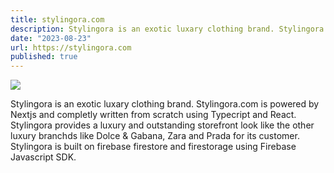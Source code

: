 ```yaml
---
title: stylingora.com
description: Stylingora is an exotic luxary clothing brand. Stylingora.com is powered by Nextjs, Firebase, Algoia and vercel. 
date: "2023-08-23"
url: https://stylingora.com
published: true
---
```



[![](https://jam.dev/cdn-cgi/image/width=1600,quality=100,dpr=1/https://cdn-jam-screenshots.jam.dev/56009dd1-29a9-418c-ab53-fc89c726eb72.png)](https://stylingora.com)

Stylingora is an exotic luxary clothing brand. Stylingora.com is powered by Nextjs and completly written from scratch using Typecript and React. Stylingora provides a luxury and outstanding storefront look like the other luxury branchds like Dolce & Gabana, Zara and Prada for its customer. Stylingora is built on firebase firestore and firestorage using Firebase Javascript SDK.
